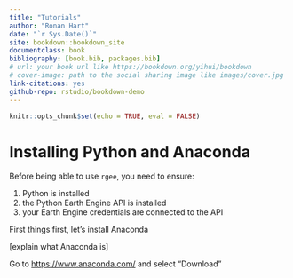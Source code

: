 ```yaml
--- 
title: "Tutorials"
author: "Ronan Hart"
date: "`r Sys.Date()`"
site: bookdown::bookdown_site
documentclass: book
bibliography: [book.bib, packages.bib]
# url: your book url like https://bookdown.org/yihui/bookdown
# cover-image: path to the social sharing image like images/cover.jpg
link-citations: yes
github-repo: rstudio/bookdown-demo
---
```


```r
knitr::opts_chunk$set(echo = TRUE, eval = FALSE)
```

# Installing Python and Anaconda

Before being able to use `rgee`, you need to ensure:

1. Python is installed
2. the Python Earth Engine API is installed
3. your Earth Engine credentials are connected to the API

First things first, let's install Anaconda

[explain what Anaconda is]

Go to <https://www.anaconda.com/> and select "Download"


